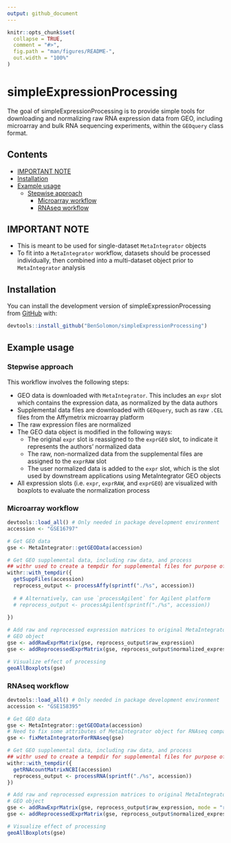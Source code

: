 ```yaml
---
output: github_document
---
```


<!-- README.md is generated from README.Rmd. Please edit that file -->

```r
knitr::opts_chunk$set(
  collapse = TRUE,
  comment = "#>",
  fig.path = "man/figures/README-",
  out.width = "100%"
)
```

# simpleExpressionProcessing

<!-- badges: start -->
<!-- badges: end -->

The goal of simpleExpressionProcessing is to provide simple tools for downloading and normalizing raw RNA expression data from GEO, including microarray and bulk RNA sequencing experiments, within the `GEOquery` class format. 

## Contents

- [IMPORTANT NOTE](#important-note)
- [Installation](#installation)
- [Example usage](#example-usage)
  - [Stepwise approach](#stepwise-approach)
    - [Microarray workflow](#microarray-workflow)
    - [RNAseq workflow](#rnaseq-workflow)

## IMPORTANT NOTE

- This is meant to be used for single-dataset `MetaIntegrator` objects
- To fit into a `MetaIntegrator` workflow, datasets should be processed individually, then combined into a multi-dataset object prior to `MetaIntegrator` analysis

## Installation

You can install the development version of simpleExpressionProcessing from [GitHub](https://github.com/) with:

``` r
devtools::install_github("BenSolomon/simpleExpressionProcessing")
```

## Example usage

### Stepwise approach

This workflow involves the following steps:

- GEO data is downloaded with `MetaIntegrator`. This includes an `expr` slot which contains the expression data, as normalized by the data authors
- Supplemental data files are downloaded with `GEOquery`, such as raw `.CEL` files from the Affymetrix microarray platform
- The raw expression files are normalized 
- The GEO data object is modified in the following ways:
  - The original `expr` slot is reassigned to the `exprGEO` slot, to indicate it represents the authors' normalized data
  - The raw, non-normalized data from the supplemental files are assigned to the `exprRAW` slot
  - The user normalized data is added to the `expr` slot, which is the slot used by downstream applications using MetaIntegrator GEO objects
- All expression slots (i.e. `expr`, `exprRAW`, and `exprGEO`) are visualized with boxplots to evaluate the normalization process

### Microarray workflow

```r
devtools::load_all() # Only needed in package development environment
accession <- "GSE16797"

# Get GEO data
gse <- MetaIntegrator::getGEOData(accession)

# Get GEO supplemental data, including raw data, and process
## withr used to create a tempdir for supplemental files for purpose of demo
withr::with_tempdir({
  getSuppFiles(accession)
  reprocess_output <- processAffy(sprintf("./%s", accession))
  
  # # Alternatively, can use `processAgilent` for Agilent platform
  # reprocess_output <- processAgilent(sprintf("./%s", accession)) 
  
})

# Add raw and reprocessed expression matrices to original MetaIntegrator
# GEO object
gse <- addRawExprMatrix(gse, reprocess_output$raw_expression)
gse <- addReprocessedExprMatrix(gse, reprocess_output$normalized_expression)

# Visualize effect of processing
geoAllBoxplots(gse)
```

### RNAseq workflow

```r
devtools::load_all() # Only needed in package development environment
accession <- "GSE158395"

# Get GEO data
gse <- MetaIntegrator::getGEOData(accession)
# Need to fix some attributes of MetaIntegrator object for RNAseq compatibility
gse <- fixMetaIntegratorForRNAseq(gse) 

# Get GEO supplemental data, including raw data, and process
## withr used to create a tempdir for supplemental files for purpose of demo
withr::with_tempdir({
  getRNAcountMatrixNCBI(accession)
  reprocess_output <- processRNA(sprintf("./%s", accession))
})

# Add raw and reprocessed expression matrices to original MetaIntegrator
# GEO object
gse <- addRawExprMatrix(gse, reprocess_output$raw_expression, mode = "rnaseq")
gse <- addReprocessedExprMatrix(gse, reprocess_output$normalized_expression, mode = "rnaseq")

# Visualize effect of processing
geoAllBoxplots(gse)
```

